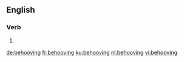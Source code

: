 ==English==

===Verb===
{{head|en|present participle}}

# {{present participle of|behoove|lang=en|nocat=1}}

[[de:behooving]]
[[fr:behooving]]
[[ku:behooving]]
[[nl:behooving]]
[[vi:behooving]]